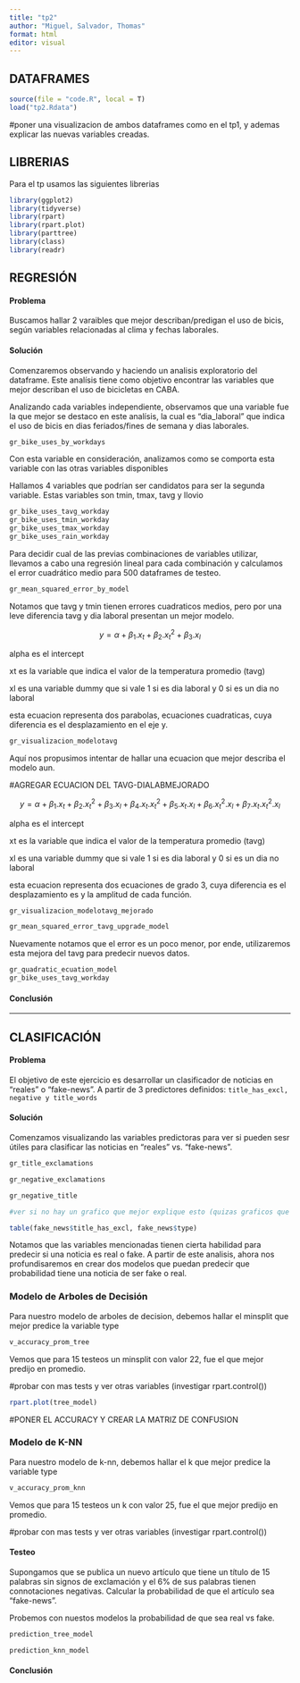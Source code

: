 ```yaml
---
title: "tp2"
author: "Miguel, Salvador, Thomas"
format: html
editor: visual
---
```


## DATAFRAMES

```r
source(file = "code.R", local = T)
load("tp2.Rdata")
```

#poner una visualizacion de ambos dataframes como en el tp1, y ademas explicar las nuevas variables creadas.

## LIBRERIAS

Para el tp usamos las siguientes librerias

```r
library(ggplot2)
library(tidyverse)
library(rpart)
library(rpart.plot)
library(parttree)
library(class)
library(readr)
```

## REGRESIÓN

#### Problema

Buscamos hallar 2 varaibles que mejor describan/predigan el uso de bicis, según variables relacionadas al clima y fechas laborales.

#### Solución

Comenzaremos observando y haciendo un analisis exploratorio del dataframe. Este analísis tiene como objetivo encontrar las variables que mejor describan el uso de bicicletas en CABA.

Analizando cada variables independiente, observamos que una variable fue la que mejor se destaco en este analísis, la cual es "dia_laboral" que indica el uso de bicis en dias feriados/fines de semana y dias laborales.

```r
gr_bike_uses_by_workdays
```

Con esta variable en consideración, analizamos como se comporta esta variable con las otras variables disponibles

Hallamos 4 variables que podrían ser candidatos para ser la segunda variable. Estas variables son tmin, tmax, tavg y llovio

```r
gr_bike_uses_tavg_workday
gr_bike_uses_tmin_workday
gr_bike_uses_tmax_workday
gr_bike_uses_rain_workday 
```

Para decidir cual de las previas combinaciones de variables utilizar, llevamos a cabo una regresión lineal para cada combinación y calculamos el error cuadrático medio para 500 dataframes de testeo.

```r
gr_mean_squared_error_by_model
```

Notamos que tavg y tmin tienen errores cuadraticos medios, pero por una leve diferencia tavg y dia laboral presentan un mejor modelo.\

$$
y = \alpha + \beta_1 . x_t + \beta_2 . x_t^2 + \beta_3 . x_l 
$$

alpha es el intercept

xt es la variable que indica el valor de la temperatura promedio (tavg)

xl es una variable dummy que si vale 1 si es dia laboral y 0 si es un dia no laboral

esta ecuacion representa dos parabolas, ecuaciones cuadraticas, cuya diferencia es el desplazamiento en el eje y.

```r
gr_visualizacion_modelotavg
```

Aquí nos propusimos intentar de hallar una ecuacion que mejor describa el modelo aun.

#AGREGAR ECUACION DEL TAVG-DIALABMEJORADO

$$
y = \alpha + \beta_1 . x_t + \beta_2 . x_t^2 + \beta_3 . x_l + \beta_4 . x_t . x_t^2 + \beta_5 . x_t . x_l + \beta_6 . x_t^2 . x_l + \beta_7 . x_t . x_t^2 . x_l 
$$

alpha es el intercept

xt es la variable que indica el valor de la temperatura promedio (tavg)

xl es una variable dummy que si vale 1 si es dia laboral y 0 si es un dia no laboral

esta ecuacion representa dos ecuaciones de grado 3, cuya diferencia es el desplazamiento es y la amplitud de cada función.

```r
gr_visualizacion_modelotavg_mejorado
```

```r
gr_mean_squared_error_tavg_upgrade_model
```

Nuevamente notamos que el error es un poco menor, por ende, utilizaremos esta mejora del tavg para predecir nuevos datos.

```r
gr_quadratic_ecuation_model
gr_bike_uses_tavg_workday
```

#### Conclusión

------------------------------------------------------------------------

## CLASIFICACIÓN

#### Problema

El objetivo de este ejercicio es desarrollar un clasificador de noticias en "reales" o "fake-news". A partir de 3 predictores definidos: `title_has_excl, negative y title_words`

#### Solución

Comenzamos visualizando las variables predictoras para ver si pueden sesr útiles para clasificar las noticias en "reales" vs. "fake-news".

```r
gr_title_exclamations

gr_negative_exclamations

gr_negative_title

#ver si no hay un grafico que mejor explique esto (quizas graficos que visualizen individualmente cada variable)

table(fake_news$title_has_excl, fake_news$type)
```

Notamos que las variables mencionadas tienen cierta habilidad para predecir si una noticia es real o fake. A partir de este analisis, ahora nos profundisaremos en crear dos modelos que puedan predecir que probabilidad tiene una noticia de ser fake o real.

### Modelo de Arboles de Decisión

Para nuestro modelo de arboles de decision, debemos hallar el minsplit que mejor predice la variable type

```r
v_accuracy_prom_tree
```

Vemos que para 15 testeos un minsplit con valor 22, fue el que mejor predijo en promedio.

#probar con mas tests y ver otras variables (investigar rpart.control())

```r
rpart.plot(tree_model)
```

#PONER EL ACCURACY Y CREAR LA MATRIZ DE CONFUSION

### Modelo de K-NN

Para nuestro modelo de k-nn, debemos hallar el k que mejor predice la variable type

```r
v_accuracy_prom_knn
```

Vemos que para 15 testeos un k con valor 25, fue el que mejor predijo en promedio.

#probar con mas tests y ver otras variables (investigar rpart.control())

#### Testeo

Supongamos que se publica un nuevo artículo que tiene un título de 15 palabras sin signos de exclamación y el 6% de sus palabras tienen connotaciones negativas. Calcular la probabilidad de que el artículo sea "fake-news".

Probemos con nuestos modelos la probabilidad de que sea real vs fake.

```r

prediction_tree_model

prediction_knn_model
```

#### Conclusión
